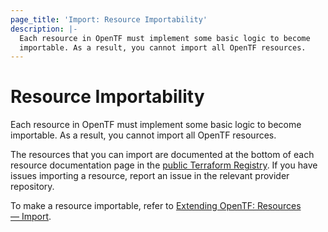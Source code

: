 ```yaml
---
page_title: 'Import: Resource Importability'
description: |-
  Each resource in OpenTF must implement some basic logic to become
  importable. As a result, you cannot import all OpenTF resources.
---
```


# Resource Importability

Each resource in OpenTF must implement some basic logic to become
importable. As a result, you cannot import all OpenTF resources.

The resources that you can import are documented at the bottom of
each resource documentation page in the [public Terraform Registry](https://registry.terraform.io/). If you have issues importing a resource, report an issue in the relevant provider repository.

To make a resource importable, refer to [Extending OpenTF: Resources — Import](/docs/plugin/sdkv2/resources/import).
